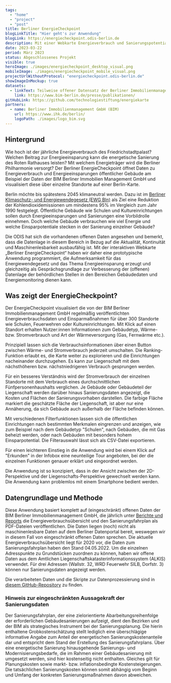 ```yaml
---
tags:
  - "home"
  - "project"
  - "post"
title: Berliner EnergieCheckpoint
blogLinkTitle: "Hier geht's zur Anwendung"
blogLink: https://energiecheckpoint.odis-berlin.de
description: Mit einer Webkarte Energieverbrauch und Sanierungspotentiale öffentlicher Gebäude erkunden
date: 2023-03-22
period: März 2023
status: Abgeschlossenes Projekt
visible: true
heroImage: ./images/energiecheckpoint_desktop_visual.png
mobileImage: ./images/energiecheckpoint_mobile_visual.png
projectUrlWithoutProtocol: "energiecheckpoint.odis-berlin.de"
showImageInMockup: true
datasets:
  - linkText: Teilweise offener Datensatz der Berliner Immobilienmanagement GmbH (BIM) 
    link: https://www.bim-berlin.de/presse/publikationen/
gitHubLink: https://github.com/technologiestiftung/energiekarte
partners:
  - name: Berliner Immobilienmanagement GmbH (BIM)
    url: https://www.ihk.de/berlin/
    logoPath: ./images/logo_bim.svg
---
```


## Hintergrund

Wie hoch ist der jährliche Energieverbrauch des Friedrichstadtpalast? Welchen Beitrag zur Energieeinsparung kann die energetische Sanierung des Roten Rathauses leisten? Mit welchem Energieträger wird die Berliner Philharmonie versorgt?
Der Berliner EnergieCheckpoint öffnet Daten zu Energieverbrauch und Energieeinsparungen öffentlicher Gebäude am Beispiel der Daten der BIM Berliner Immobilien Management GmbH und visualisiert diese über einzelne Standorte auf einer Berlin-Karte.

Berlin möchte bis spätestens 2045 klimaneutral werden. Dazu ist im [Berliner Klimaschutz- und Energiewendegesetz (EWG Bln)](https://www.berlin.de/sen/uvk/klimaschutz/klimaschutzpolitik-in-berlin/energiewendegesetz/) als Ziel eine Reduktion der Kohlendioxidemissionen um mindestens 95% im Vergleich zum Jahr 1990 festgelegt. Öffentliche Gebäude wie Schulen und Kultureinrichtungen sollen durch Energieeinsparungen und Sanierungen eine Vorbildrolle einnehmen. Doch welche Gebäude verbrauchen wie viel Energie und welche Einsparpotentiale stecken in der Sanierung einzelner Gebäude?

Die ODIS hat sich die vorhandenen offenen Daten angesehen und bemerkt, dass die Datenlage in diesem Bereich in Bezug auf die Aktualität, Kontinuität und Maschinenlesbarkeit ausbaufähig ist.
Mit der interaktiven Webkarte „Berliner EnergieCheckpoint“ haben wir daher eine prototypische Anwendung programmiert, die Aufmerksamkeit für das Energiewendegesetz und das Thema Energieeinsparung erzeugt und gleichzeitig als Gesprächsgrundlage zur Verbesserung der (offenen) Datenlage der behördlichen Stellen in den Bereichen Gebäudedaten und Energiemonitoring dienen kann.

## Was zeigt der EnergieCheckpoint?

Der EnergieCheckpoint visualisiert die von der BIM Berliner Immobilienmanagement GmbH regelmäßig veröffentlichten Energieverbrauchsdaten und Einsparmaßnahmen für über 300 Standorte wie Schulen, Feuerwehren oder Kultureinrichtungen.
Mit Klick auf einen Standort erhalten Nutzer:innen Informationen zum Gebäudetyp, Wärme- bzw. Stromverbrauch und Art der Wärmeversorgung (Gas, Fernwärme etc.).



<ContentSection class="sm:px-6">

  <ImageSection class="sm:container sm:mx-auto"
    src={image1}
    caption="Dieser Ausschnitt zeigt die Volksbühne, die einen Wärmevebrauch von über 1.500 kWh im Jahr aufweist."
  />
</ContentSection>

Prinzipiell lassen sich die Verbrauchsinformationen über einen Button zwischen Wärme- und Stromverbrauch jederzeit umschalten. Die Ranking-Funktion erlaubt es, die Karte weiter zu explorieren und die Einrichtungen nacheinander durchzugehen. Es kann zur Liegenschaft mit dem nächsthöheren bzw. nächstniedrigeren Verbrauch gesprungen werden.


<VideoEmbed
  url="/videos/energiekarte_ranking_video.mp4"
  caption="Beispielnavigation EnergieCheckpoint"
/>

Für ein besseres Verständnis wird der Stromverbrauch der einzelnen Standorte mit dem Verbrauch eines durchschnittlichen Fünfpersonenhaushalts verglichen.
Je Gebäude oder Gebäudeteil der Liegenschaft werden darüber hinaus Sanierungsdaten angezeigt, die Kosten und Flächen der Sanierungsvorhaben darstellen. Die farbige Fläche markiert die geschätzte Fläche der Liegenschaft, ist aber nur eine Annäherung, da sich Gebäude auch außerhalb der Fläche befinden können.


<ContentSection class="sm:px-6">

  <ImageSection class="sm:container sm:mx-auto"
    src={image2}
    caption="Für einzelne Gebäude, die einer Adresse annähernd zugeordnet werden können, existieren zudem Informationen zu Sanierungsfläche, Kosten und Einsparpotentialen."
  />
</ContentSection>

Mit verschiedenen Filterfunktionen lassen sich die öffentlichen Einrichtungen nach bestimmten Merkmalen eingrenzen und anzeigen, wie zum Beispiel nach dem Gebäudetyp "Schulen", nach Gebäuden, die mit Gas beheizt werden, oder nach Gebäuden mit besonders hohem Einsparpotential. Die Filterauswahl lässt sich als CSV-Datei exportieren.

Für einen leichteren Einstieg in die Anwendung wird bei einem Klick auf "Erkunden" in der Infobox eine neunteilige Tour angeboten, bei der die einzelnen Funktionen genauer erklärt und eingeordnet werden.


<ImageSection
  src={image3}
/>


<ImageSection
  src={image4}
/>


<ImageSection
  src={image5}
/>


<ImageSection
  src={image6}
  caption="Joyride-Ausschnitte, welche den Nutzer:innen die Anwendung in neun Schritten näher bringt."
/>


Die Anwendung ist so konzipiert, dass in der Ansicht zwischen der 2D-Perspektive und der Liegenschafts-Perspektive gewechselt werden kann. Die Anwendung kann problemlos mit einem Smartphone bedient werden.

## Datengrundlage und Methode

Diese Anwendung basiert komplett auf (eingeschränkt) offenen Daten der BIM Berliner Immobilienmanagement GmbH, die jährlich unter [Berichte und Reports](https://www.bim-berlin.de/presse/publikationen/) die Energieverbrauchsübersicht und den Sanierungsfahrplan als PDF-Dateien veröffentlichen. Die Daten liegen (noch) nicht als maschinenlesbare Daten auf dem Berliner Datenportal bereit, weswegen wir in diesem Fall von eingeschränkt offenen Daten sprechen. Die aktuelle Energieverbrauchsübersicht liegt für 2020 vor, die Daten zum Sanierungsfahrplan haben den Stand 04.05.2022. Um die einzelnen Adresspunkte zu Grundstücken zuordnen zu können, haben wir offene Daten aus dem Amtlichen Liegenschaftskatasterinformationssystem (ALKIS) verwendet. Für drei Adressen (Wallstr. 32, WRD Feuerwehr SILB, Dorfstr. 3) können nur Sanierungsdaten angezeigt werden.

Die verarbeiteten Daten und die Skripte zur Datenprozessierung sind in [diesem GitHub-Repository](https://github.com/technologiestiftung/energiekarte) zu finden.

### Hinweis zur eingeschränkten Aussagekraft der Sanierungsdaten

Der Sanierungsfahrplan, der eine zielorientierte Abarbeitungsreihenfolge der erforderlichen Gebäudesanierungen aufzeigt, dient den Bezirken und der BIM als strategisches Instrument bei der Sanierungsplanung. Die hierin enthaltene Grobkostenschätzung stellt lediglich eine überschlägige informative Angabe zum Anteil der energetischen Sanierungskostenanteile dar und entspricht dem Stand der Erstellung des Sanierungsfahrplans. Über eine energetische Sanierung hinausgehende Sanierungs- und Modernisierungsbedarfe, die im Rahmen einer Gebäudesanierung mit umgesetzt werden, sind hier kostenseitig nicht enthalten. Gleiches gilt für Planungskosten sowie markt- bzw. inflationsbedingte Kostensteigerungen. Die tatsächlichen Sanierungskosten können somit abhängig vom Beginn und Umfang der konkreten Sanierungsmaßnahmen davon abweichen.
